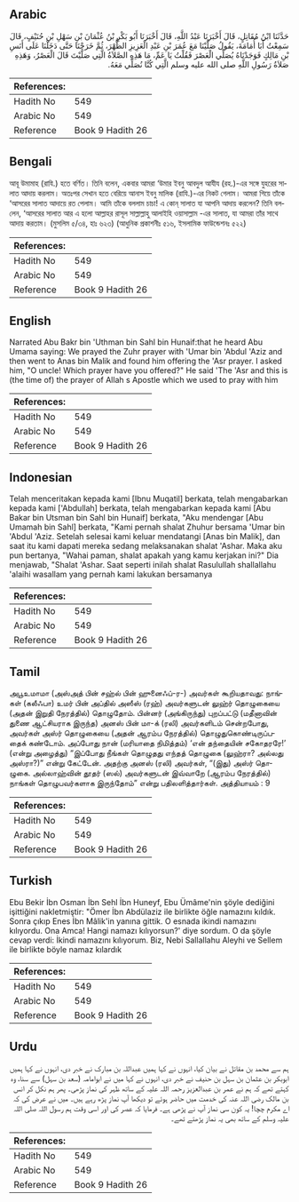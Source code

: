 ## Arabic


<div dir="rtl" lang="ar" style={{fontSize:'larger',backgroundColor:'#f8f9fa',padding:20}}>
حَدَّثَنَا ابْنُ مُقَاتِلٍ، قَالَ أَخْبَرَنَا عَبْدُ اللَّهِ، قَالَ أَخْبَرَنَا أَبُو بَكْرِ بْنُ عُثْمَانَ بْنِ سَهْلِ بْنِ حُنَيْفٍ، قَالَ سَمِعْتُ أَبَا أُمَامَةَ، يَقُولُ صَلَّيْنَا مَعَ عُمَرَ بْنِ عَبْدِ الْعَزِيزِ الظُّهْرَ، ثُمَّ خَرَجْنَا حَتَّى دَخَلْنَا عَلَى أَنَسِ بْنِ مَالِكٍ فَوَجَدْنَاهُ يُصَلِّي الْعَصْرَ فَقُلْتُ يَا عَمِّ، مَا هَذِهِ الصَّلاَةُ الَّتِي صَلَّيْتَ قَالَ الْعَصْرُ، وَهَذِهِ صَلاَةُ رَسُولِ اللَّهِ صلى الله عليه وسلم الَّتِي كُنَّا نُصَلِّي مَعَهُ‏.‏
</div>
<div style={{backgroundColor:'#f8f9fa',padding:20, marginBottom: 10}}><table> <thead> <tr> <th>References:</th> <th></th> </tr> </thead> <tbody><tr><td>Hadith No</td><td>549</td></tr><tr><td>Arabic No</td><td>549</td></tr><tr><td>Reference</td><td>Book 9 Hadith 26</td></tr></tbody></table></div>

## Bengali


<div dir="ltr" lang="bn" style={{fontSize:'larger',backgroundColor:'#f8f9fa',padding:20}}>
আবূ উমামাহ (রাযি.) হতে বর্ণিত। তিনি বলেন, একবার আমরা ‘উমার ইবনু আবদুল আযীয (রহ.)-এর সঙ্গে যুহরের সালাত আদায় করলাম। অতঃপর সেখান হতে বেরিয়ে আনাস ইবনু মালিক (রাযি.)-এর নিকট গেলাম। আমরা গিয়ে তাঁকে ‘আসরের সালাত আদায়ে রত পেলাম। আমি তাঁকে বললাম চাচা! এ কোন্ সালাত যা আপনি আদায় করলেন? তিনি বললেন, ‘আসরের সালাত আর এ হলো আল্লাহর রাসূল সাল্লাল্লাহু আলাইহি ওয়াসাল্লাম -এর সালাত, যা আমরা তাঁর সাথে আদায় করতাম। (মুসলিম ৫/৩৪, হাঃ ৬২৩) (আধুনিক প্রকাশনীঃ ৫১৬, ইসলামিক ফাউন্ডেশনঃ ৫২২)
</div>
<div style={{backgroundColor:'#f8f9fa',padding:20, marginBottom: 10}}><table> <thead> <tr> <th>References:</th> <th></th> </tr> </thead> <tbody><tr><td>Hadith No</td><td>549</td></tr><tr><td>Arabic No</td><td>549</td></tr><tr><td>Reference</td><td>Book 9 Hadith 26</td></tr></tbody></table></div>

## English


<div dir="ltr" lang="en" style={{fontSize:'larger',backgroundColor:'#f8f9fa',padding:20}}>
Narrated Abu Bakr bin 'Uthman bin Sahl bin Hunaif:that he heard Abu Umama saying: We prayed the Zuhr prayer with 'Umar bin 'Abdul 'Aziz and then went to Anas bin Malik and found him offering the 'Asr prayer. I asked him, "O uncle! Which prayer have you offered?" He said 'The 'Asr and this is (the time of) the prayer of Allah s Apostle which we used to pray with him
</div>
<div style={{backgroundColor:'#f8f9fa',padding:20, marginBottom: 10}}><table> <thead> <tr> <th>References:</th> <th></th> </tr> </thead> <tbody><tr><td>Hadith No</td><td>549</td></tr><tr><td>Arabic No</td><td>549</td></tr><tr><td>Reference</td><td>Book 9 Hadith 26</td></tr></tbody></table></div>

## Indonesian


<div dir="ltr" lang="id" style={{fontSize:'larger',backgroundColor:'#f8f9fa',padding:20}}>
Telah menceritakan kepada kami [Ibnu Muqatil] berkata, telah mengabarkan kepada kami ['Abdullah] berkata, telah mengabarkan kepada kami [Abu Bakar bin Utsman bin Sahl bin Hunaif] berkata, "Aku mendengar [Abu Umamah bin Sahl] berkata, "Kami pernah shalat Zhuhur bersama 'Umar bin 'Abdul 'Aziz. Setelah selesai kami keluar mendatangi [Anas bin Malik], dan saat itu kami dapati mereka sedang melaksanakan shalat 'Ashar. Maka aku pun bertanya, "Wahai paman, shalat apakah yang kamu kerjakan ini?" Dia menjawab, "Shalat 'Ashar. Saat seperti inilah shalat Rasulullah shallallahu 'alaihi wasallam yang pernah kami lakukan bersamanya
</div>
<div style={{backgroundColor:'#f8f9fa',padding:20, marginBottom: 10}}><table> <thead> <tr> <th>References:</th> <th></th> </tr> </thead> <tbody><tr><td>Hadith No</td><td>549</td></tr><tr><td>Arabic No</td><td>549</td></tr><tr><td>Reference</td><td>Book 9 Hadith 26</td></tr></tbody></table></div>

## Tamil


<div dir="ltr" lang="ta" style={{fontSize:'larger',backgroundColor:'#f8f9fa',padding:20}}>
அபூஉமாமா (அஸ்அத் பின் சஹ்ல் பின் ஹுனைஃப்-ர-) அவர்கள் கூறியதாவது: நாங்கள் (கலீஃபா) உமர் பின் அப்தில் அஸீஸ் (ரஹ்) அவர்களுடன் லுஹ்ர் தொழுகையை (அதன் இறுதி நேரத்தில்) தொழுதோம். பின்னர் (அங்கிருந்து) புறப்பட்டு (மதீனாவின் துணை ஆட்சியராக இருந்த) அனஸ் பின் மா-க் (ரலி) அவர்களிடம் சென்றபோது, அவர்கள் அஸ்ர் தொழுகையை (அதன் ஆரம்ப நேரத்தில்) தொழுதுகொண்டிருப்பதைக் கண்டோம். அப்போது நான் (மரியாதை நிமித்தம்) ‘என் தந்தையின் சகோதரரே!’ (என்று அழைத்து) “இப்போது நீங்கள் தொழுதது எந்தத் தொழுகை (லுஹ்ரா? அல்லது அஸ்ரா?)” என்று கேட்டேன். அதற்கு அனஸ் (ரலி) அவர்கள், “(இது) அஸ்ர் தொழுகை. அல்லாஹ்வின் தூதர் (ஸல்) அவர்களுடன் இவ்வாறே (ஆரம்ப நேரத்தில்) நாங்கள் தொழுபவர்களாக இருந்தோம்” என்று பதிலளித்தார்கள். அத்தியாயம் : 9
</div>
<div style={{backgroundColor:'#f8f9fa',padding:20, marginBottom: 10}}><table> <thead> <tr> <th>References:</th> <th></th> </tr> </thead> <tbody><tr><td>Hadith No</td><td>549</td></tr><tr><td>Arabic No</td><td>549</td></tr><tr><td>Reference</td><td>Book 9 Hadith 26</td></tr></tbody></table></div>

## Turkish


<div dir="ltr" lang="tr" style={{fontSize:'larger',backgroundColor:'#f8f9fa',padding:20}}>
Ebu Bekir İbn Osman İbn Sehl İbn Huneyf, Ebu Ümâme'nin şöyle dediğini işittiğini nakletmiştir: "Ömer İbn Abdülaziz ile birlikte öğle namazını kıldık. Sonra çıkıp Enes İbn Mâlik'in yanına gittik. O esnada ikindi namazını kılıyordu. Ona Amca! Hangi namazı kılıyorsun?' diye sordum. O da şöyle cevap verdi: İkindi namazını kılıyorum. Biz, Nebi Sallallahu Aleyhi ve Sellem ile birlikte böyle namaz kılardık
</div>
<div style={{backgroundColor:'#f8f9fa',padding:20, marginBottom: 10}}><table> <thead> <tr> <th>References:</th> <th></th> </tr> </thead> <tbody><tr><td>Hadith No</td><td>549</td></tr><tr><td>Arabic No</td><td>549</td></tr><tr><td>Reference</td><td>Book 9 Hadith 26</td></tr></tbody></table></div>

## Urdu


<div dir="rtl" lang="ur" style={{fontSize:'larger',backgroundColor:'#f8f9fa',padding:20}}>
ہم سے محمد بن مقاتل نے بیان کیا، انہوں نے کہا ہمیں عبداللہ بن مبارک نے خبر دی، انہوں نے کہا ہمیں ابوبکر بن عثمان بن سہل بن حنیف نے خبر دی، انہوں نے کہا میں نے ابوامامہ (سعد بن سہل) سے سنا، وہ کہتے تھے کہ ہم نے عمر بن عبدالعزیز رحمہ اللہ علیہ کے ساتھ ظہر کی نماز پڑھی۔ پھر ہم نکل کر انس بن مالک رضی اللہ عنہ کی خدمت میں حاضر ہوئے تو دیکھا آپ نماز پڑھ رہے ہیں۔ میں نے عرض کی کہ اے مکرم چچا! یہ کون سی نماز آپ نے پڑھی ہے۔ فرمایا کہ عصر کی اور اسی وقت ہم رسول اللہ صلی اللہ علیہ وسلم کے ساتھ بھی یہ نماز پڑھتے تھے۔
</div>
<div style={{backgroundColor:'#f8f9fa',padding:20, marginBottom: 10}}><table> <thead> <tr> <th>References:</th> <th></th> </tr> </thead> <tbody><tr><td>Hadith No</td><td>549</td></tr><tr><td>Arabic No</td><td>549</td></tr><tr><td>Reference</td><td>Book 9 Hadith 26</td></tr></tbody></table></div>